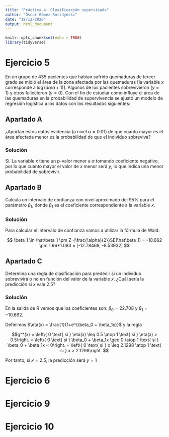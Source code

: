 ```yaml
---
title: "Práctica 4: Clasificación supervisada"
author: "Óscar Gómez Borzdynski"
date: "18/12/2020"
output: html_document
---
```


```r
knitr::opts_chunk$set(echo = TRUE)
library(tidyverse)
```

# Ejercicio 5
En un grupo de 435 pacientes que habían sufrido quemaduras de tercer grado se midió el área de la zona afectada por las quemaduras [la variable $x$ corresponde a $\log(área + 1)$]. Algunos de los pacientes sobrevivieron ($y=1$) y otros fallecieron ($y=0$). Con el fin de estudiar cómo influye el área de las quemaduras en la probabilidad de supervivencia se ajustó un modelo de regresión logística a los datos con los resultados siguientes:

## Apartado A

¿Aportan estos datos evidencia (a nivel $\alpha = 0.01$) de que cuanto mayor es el área afectada menor es la probabilidad de que el individuo sobreviva?

### Solución

Sí. La variable $x$ tiene un p-valor menor a $\alpha$ tomando coeficiente negativo, por lo que cuanto mayor el valor de $x$ menor será $y$, lo que indica una menor probabilidad de sobrevivir.

## Apartado B

Calcula un intervalo de confianza con nivel aproximado del $95 \%$ para el parámetro $\beta_1$, donde $\beta_1$ es el coeficiente correspondiente a la variable $x$.

### Solución

Para calcular el intervalo de confianza vamos a utilizar la fórmula de Wald:

$$
\beta_1 \in \hat\beta_1 \pm Z_{\frac{\alpha}{2}}SE(\hat\beta_1) = -10.662 \pm 1.96*1.083 = [-12.78468, -8.53932]
$$

## Apartado C

Determina una regla de clasificación para predecir si un individuo sobrevivirá o no en función del valor de la variable $x$. ¿Cuál sería la predicción si $x$ vale $2.5$?

### Solución

En la salida de R vemos que los coeficientes son: $\beta_0 = 22.708$ y $\beta_1 = -10.662$.

Definimos $\eta(x) = \frac{1}{1+e^{\beta_0 + \beta_1x}}$ y la regla

$$g^*(x) = \left\{ 0 \text{ si } \eta(x) \leq 0.5 \atop 
                   1 \text{ si } \eta(x) > 0.5\right. = 
           \left\{ 0 \text{ si } \beta_0 + \beta_1x \geq 0 \atop
                   1 \text{ si } \beta_0 + \beta_1x < 0\right. = 
           \left\{ 0 \text{ si } x \leq 2.1298 \atop
                   1 \text{ si } x > 2.1298\right.       
$$
                   
Por tanto, si $x = 2.5$, la predicción será $y=1$

# Ejercicio 6



# Ejercicio 9

# Ejercicio 10


